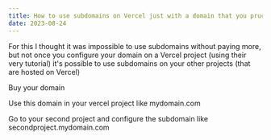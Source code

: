 ```yaml
---
title: How to use subdomains on Vercel just with a domain that you pruchased on Google Domains
date: 2023-08-24
---
```


For this I thought it was impossible to use subdomains without paying more, but not once you configure your domain on a Vercel project (using their very tutorial) it's possible to use subdomains on your other projects (that are hosted on Vercel)

Buy your domain

Use this domain in your vercel project like mydomain.com

Go to your second project and configure the subdomain like
secondproject.mydomain.com
